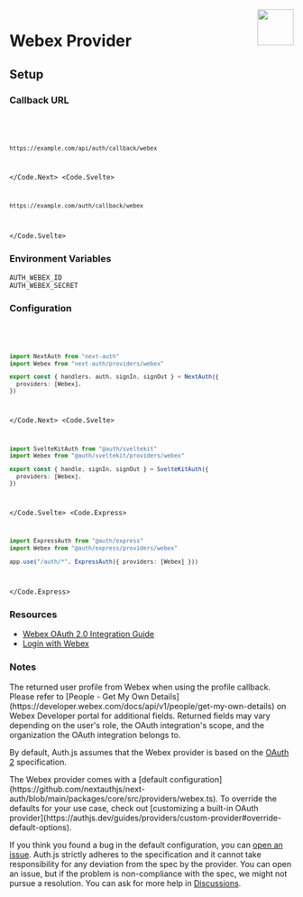 
<img align="right" src="/img/providers/webex.svg" height="64" width="64" />

# Webex Provider

## Setup

### Callback URL

<Code>
  <Code.Next>

```bash
https://example.com/api/auth/callback/webex
```

  </Code.Next>
  <Code.Svelte>

```bash
https://example.com/auth/callback/webex
```

  </Code.Svelte>
</Code>

### Environment Variables

```
AUTH_WEBEX_ID
AUTH_WEBEX_SECRET
```

### Configuration

<Code>
  <Code.Next>

```ts filename="/auth.ts"
import NextAuth from "next-auth"
import Webex from "next-auth/providers/webex"

export const { handlers, auth, signIn, signOut } = NextAuth({
  providers: [Webex],
})
```

  </Code.Next>
  <Code.Svelte>

```ts filename="/src/auth.ts"
import SvelteKitAuth from "@auth/sveltekit"
import Webex from "@auth/sveltekit/providers/webex"

export const { handle, signIn, signOut } = SvelteKitAuth({
  providers: [Webex],
})
```

  </Code.Svelte>
  <Code.Express>

```ts filename="/src/app.ts"
import ExpressAuth from "@auth/express"
import Webex from "@auth/express/providers/webex"

app.use("/auth/*", ExpressAuth({ providers: [Webex] }))
```

  </Code.Express>
</Code>

### Resources

- [Webex OAuth 2.0 Integration Guide](https://developer.webex.com/docs/integrations)
- [Login with Webex](https://developer.webex.com/docs/login-with-webex)

### Notes

<Callout>
  The returned user profile from Webex when using the profile callback. Please
  refer to [People - Get My Own
  Details](https://developer.webex.com/docs/api/v1/people/get-my-own-details) on
  Webex Developer portal for additional fields. Returned fields may vary
  depending on the user's role, the OAuth integration's scope, and the
  organization the OAuth integration belongs to.
</Callout>

By default, Auth.js assumes that the Webex provider is
based on the [OAuth 2](https://www.rfc-editor.org/rfc/rfc6749.html) specification.

<Callout type="tip">
  The Webex provider comes with a [default
  configuration](https://github.com/nextauthjs/next-auth/blob/main/packages/core/src/providers/webex.ts).
  To override the defaults for your use case, check out [customizing a built-in
  OAuth
  provider](https://authjs.dev/guides/providers/custom-provider#override-default-options).
</Callout>

If you think you found a bug in the default configuration, you can [open an issue](https://authjs.dev/new/provider-issue).
Auth.js strictly adheres to the specification and it cannot take responsibility for
any deviation from the spec by the provider. You can open an issue, but if the problem
is non-compliance with the spec, we might not pursue a resolution. You can ask for
more help in [Discussions](https://authjs.dev/new/github-discussions).

